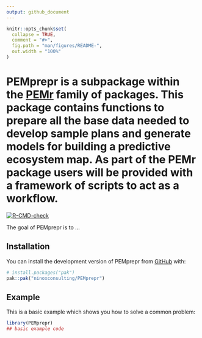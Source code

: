 ```yaml
---
output: github_document
---
```


<!-- README.md is generated from README.Rmd. Please edit that file -->

```r
knitr::opts_chunk$set(
  collapse = TRUE,
  comment = "#>",
  fig.path = "man/figures/README-",
  out.width = "100%"
)
```

# PEMprepr is a subpackage within the [PEMr](https://github.com/ninoxconsulting/PEMr) family of packages. This package contains functions to prepare all the base data needed to develop sample plans and generate models for building a predictive ecosystem map. As part of the PEMr package users will be provided with a framework of scripts to act as a workflow.


<!-- badges: start -->
[![R-CMD-check](https://github.com/ninoxconsulting/PEMprepr/actions/workflows/R-CMD-check.yaml/badge.svg)](https://github.com/ninoxconsulting/PEMprepr/actions/workflows/R-CMD-check.yaml)
<!-- badges: end -->

The goal of PEMprepr is to ...

## Installation

You can install the development version of PEMprepr from [GitHub](https://github.com/) with:

``` r
# install.packages("pak")
pak::pak("ninoxconsulting/PEMprepr")

```

## Example

This is a basic example which shows you how to solve a common problem:

```r
library(PEMprepr)
## basic example code
```
